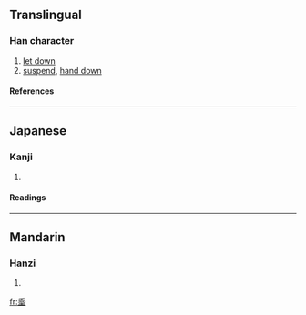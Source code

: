 {{see|垂}}

==Translingual==
===Han character===
{{Han char|rn=32|rad=土|as=07|sn=10|four=|canj=竹十中土 (HJLG)}}
# [[let down]]
# [[suspend]], [[hand down]]
====References====
{{Han ref|kx=0229.160|dkj=05104|dj=0465.060|hdz=10445.060|uh=57C0|ud=22464}}
----
==Japanese==
===Kanji===
{{ja-kanji|grade=|rs=土07}}
# {{defn|Japanese}} 
====Readings====
{{ja-readings|on=[[すい]] (sui)|kun=[[たれる]] (tareru), [[たらす]] (tarasu), [[なんなんとす]] (nannantosu)}}
----
==Mandarin==
===Hanzi===
{{cmn-hanzi|pin=[[chuí]] (chui2)|wg=ch'ui<sup>2</sup>}}
# {{defn|Mandarin}}

[[fr:埀]]